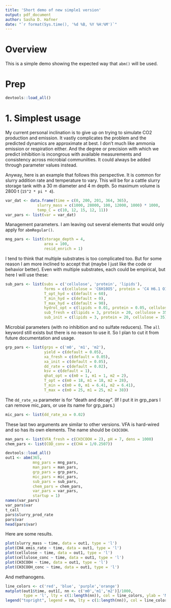 ```yaml
---
title: 'Short demo of new simple1 version'
output: pdf_document
author: Sasha D. Hafner
date: "`r format(Sys.time(), '%d %B, %Y %H:%M')`"
---
```


# Overview
This is a simple demo showing the expected way that `abm()` will be used.

# Prep

```r
devtools::load_all()
```

# 1. Simplest usage
My current personal inclination is to give up on trying to simulate CO2 production and emission.
It vastly complicates the problem and the predicted dynamics are approximate at best.
I don't much like ammonia emission or respiration either.
And the degree or precision with which we predict inhibition is incongrous with available measurements and consistency across
microbial communiities.
It could always be added through parameter values instead.

Anyway, here is an example that follows this perspective.
It is common for slurry addition rate and temperature to vary.
This will be for a cattle slurry storage tank with a 30 m diameter and 4 m depth.
So maximum volume is 2800 t (`15^2 * pi * 4`).

```r
var_dat <- data.frame(time = c(0, 200, 201, 364, 365), 
		      slurry_mass = c(1000, 28000, 100, 12000, 1000) * 1000,
		      temp_C = c(10, 12, 15, 12, 11))
var_pars <- list(var = var_dat)
```

Management parameters.
I am leaving out several elements that would only apply for `abmRegular()`.

```r
mng_pars <- list(storage_depth = 4,     
                 area = 100,              
                 resid_enrich = 1)
```

I tend to think that multiple substrates is too complicated too.
But for some reason I am more inclined to accept that (maybe I just like the code or behavior better).
Even with multiple substrates, each could be empirical, but here I will use these:

```r
sub_pars <- list(subs = c('cellulose', 'protein', 'lipids'),
                 forms = c(cellulose = 'C6H10O5', protein = 'C4 H6.1 O1.2 N', lipids = 'C57 H104 O6', urea = 'CO(NH2)2'),
                 T_opt_hyd = c(default = 60),
                 T_min_hyd = c(default = 0),
                 T_max_hyd = c(default = 90),
                 hydrol_opt = c(lipids = 0.01, protein = 0.05, cellulose = 0.1),
                 sub_fresh = c(lipids = 3, protein = 20, cellulose = 35),
                 sub_init = c(lipids = 3, protein = 20, cellulose = 35))
```

Microbial parameters (with no inhibition and no sulfate reducers).
The `all` keyword still exists but there is no reason to use it.
So I plan to cut it from future documentation and usage.

```r
grp_pars <- list(grps = c('m0', 'm1', 'm2'),
                 yield = c(default = 0.05),
                 xa_fresh = c(default = 0.05),
                 xa_init = c(default = 0.05),
                 dd_rate = c(default = 0.02),
                 ksv = c(default = 1),
                 qhat_opt = c(m0 = 1, m1 = 1, m2 = 2),
                 T_opt = c(m0 = 18, m1 = 18, m2 = 28),
                 T_min = c(m0 = 0, m1 = 6.41, m2 = 6.41),
                 T_max = c(m0 = 25, m1 = 25, m2 = 38))
```

The `dd_rate_xa` parameter is for "death and decay".
(If I put it in grp_pars I can remove mic_pars, or use its name for grp_pars.)

```r
mic_pars <- list(dd_rate_xa = 0.02)
```

These last two arguments are similar to other versions.
VFA is hard-wired and so has its own elements.
The name should be `CH3COOH`.

```r
man_pars <- list(VFA_fresh = c(CH3COOH = 2), pH = 7, dens = 1000)
chem_pars <- list(COD_conv = c(CH4 = 1/0.2507))
```

```r
devtools::load_all()
out1 <- abm(365,
            mng_pars = mng_pars,
            man_pars = man_pars,
            grp_pars = grp_pars,
            mic_pars = mic_pars,
            sub_pars = sub_pars,
            chem_pars = chem_pars,
            var_pars = var_pars, 
            startup = 1)
names(var_pars)
var_pars$var
t_call
pars$slurry_prod_rate
pars$var
head(pars$var)
```

Here are some results.

```r
plot(slurry_mass ~ time, data = out1, type = 'l')
plot(CH4_emis_rate ~ time, data = out1, type = 'l')
plot(cellulose ~ time, data = out1, type = 'l')
plot(cellulose_conc ~ time, data = out1, type = 'l')
plot(CH3COOH ~ time, data = out1, type = 'l')
plot(CH3COOH_conc ~ time, data = out1, type = 'l')
```

And methanogens.

```r
line_colors <- c('red', 'blue', 'purple','orange')
matplot(out1$time, out1[, nn <- c('m0','m1','m2')]/1000, 
        type = 'l', lty = c(1:length(nn)), col = line_colors, ylab = 'Microbial biomass (kg)')
legend("topright", legend = nn, lty = c(1:length(nn)), col = line_colors, lwd = 1, cex = 0.8)
```
